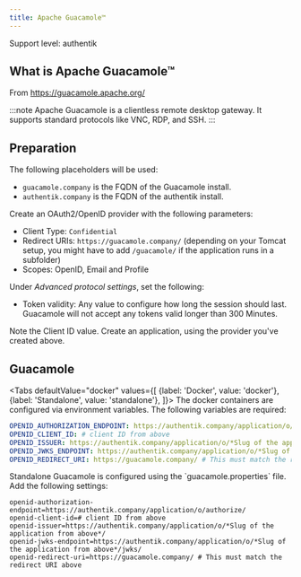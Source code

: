 ```yaml
---
title: Apache Guacamole™
---
```


<span class="badge badge--primary">Support level: authentik</span>

## What is Apache Guacamole™

From https://guacamole.apache.org/

:::note
Apache Guacamole is a clientless remote desktop gateway. It supports standard protocols like VNC, RDP, and SSH.
:::

## Preparation

The following placeholders will be used:

-   `guacamole.company` is the FQDN of the Guacamole install.
-   `authentik.company` is the FQDN of the authentik install.

Create an OAuth2/OpenID provider with the following parameters:

-   Client Type: `Confidential`
-   Redirect URIs: `https://guacamole.company/` (depending on your Tomcat setup, you might have to add `/guacamole/` if the application runs in a subfolder)
-   Scopes: OpenID, Email and Profile

Under _Advanced protocol settings_, set the following:

-   Token validity: Any value to configure how long the session should last. Guacamole will not accept any tokens valid longer than 300 Minutes.

Note the Client ID value. Create an application, using the provider you've created above.

## Guacamole


<Tabs
  defaultValue="docker"
  values={[
    {label: 'Docker', value: 'docker'},
    {label: 'Standalone', value: 'standalone'},
  ]}>
  <TabItem value="docker">
    The docker containers are configured via environment variables. The following variables are required:

```yaml
OPENID_AUTHORIZATION_ENDPOINT: https://authentik.company/application/o/authorize/
OPENID_CLIENT_ID: # client ID from above
OPENID_ISSUER: https://authentik.company/application/o/*Slug of the application from above*/
OPENID_JWKS_ENDPOINT: https://authentik.company/application/o/*Slug of the application from above*/jwks/
OPENID_REDIRECT_URI: https://guacamole.company/ # This must match the redirect URI above
```

  </TabItem>
  <TabItem value="standalone">
    Standalone Guacamole is configured using the `guacamole.properties` file. Add the following settings:

```
openid-authorization-endpoint=https://authentik.company/application/o/authorize/
openid-client-id=# client ID from above
openid-issuer=https://authentik.company/application/o/*Slug of the application from above*/
openid-jwks-endpoint=https://authentik.company/application/o/*Slug of the application from above*/jwks/
openid-redirect-uri=https://guacamole.company/ # This must match the redirect URI above
```

  </TabItem>
</Tabs>
